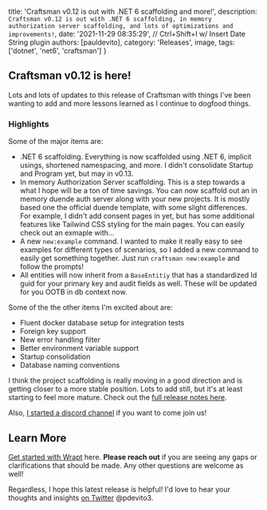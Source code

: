 
  title: 'Craftsman v0.12 is out with .NET 6 scaffolding and more!',
  description: `Craftsman v0.12 is out with .NET 6 scaffolding, in memory authorization server scaffolding, and lots of optimizations and improvements!`,
  date: '2021-11-29 08:35:29', // Ctrl+Shift+I w/ Insert Date String plugin
  authors: [pauldevito],
  category: 'Releases',
  image,
  tags: ['dotnet', 'net6', 'craftsman']
}

## Craftsman v0.12 is here!

Lots and lots of updates to this release of Craftsman with things I've been wanting to add and more lessons learned as I continue to dogfood things.

### Highlights
Some of the major items are:
  * .NET 6 scaffolding. Everything is now scaffolded using .NET 6, implicit usings, shortened namespacing, and more. I didn't consolidate Startup and Program yet, but may in v0.13.
  * In memory Authorization Server scaffolding. This is a step towards a what I hope will be a ton of time savings. You can now scaffold out an in memory duende auth server along with your new projects. It is mostly based one the official duende template, with some slight differences. For example, I didn't add consent pages in yet, but has some additional features like Tailwind CSS styling for the main pages. You can easily check out an exmaple with...
  * A new `new:example` command. I wanted to make it really easy to see examples for different types of scenarios, so I added a new command to easily get something together. Just run `craftsman new:example` and follow the prompts!
  * All entities will now inherit from a `BaseEntitiy` that has a standardized Id guid for your primary key and audit fields as well. These will be updated for you OOTB in db context now.

Some of the the other items I'm excited about are:
* Fluent docker database setup for integration tests
* Foreign key support
* New error handling filter
* Better environment variable support
* Startup consolidation
* Database naming conventions

I think the project scaffolding is really moving in a good direction and is getting closer to a more stable position. Lots to add still, but it's at least starting to feel more mature. 
Check out the [full release notes here](https://github.com/pdevito3/craftsman/releases/tag/v0.12.0).

Also, [I started a discord channel](https://discord.gg/TBq2rVkSEj) if you want to come join us!

## Learn More 

[Get started with Wrapt](https://wrapt.dev/docs/installation) here. **Please reach out** if you are seeing any gaps or clarifications that should be made. Any other questions are welcome as well!

Regardless, I hope this latest release is helpful! I'd love to hear your thoughts and insights [on Twitter](https://twitter.com/pdevito3) @pdevito3.